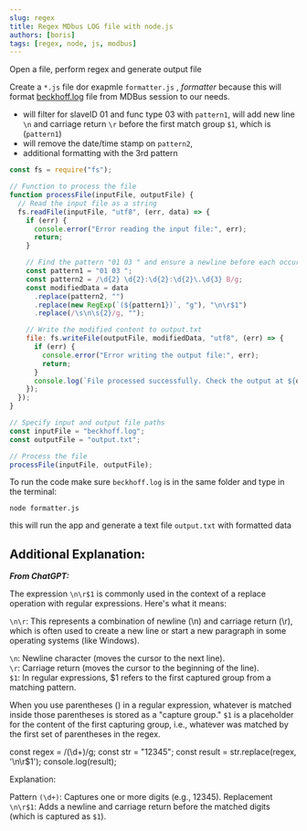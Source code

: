 ```yaml
---
slug: regex
title: Regex MDbus LOG file with node.js
authors: [boris]
tags: [regex, node, js, modbus]
---
```


Open a file, perform regex and generate output file

<!-- truncate -->

Create a `*.js` file dor exapmle `formatter.js` , *formatter* because this will format [beckhoff.log](./beckhoff.LOG) file from MDBus session to our needs.


- will filter for slaveID 01 and func type 03 with `pattern1`, will add new line `\n` and carriage return `\r` before the first match group `$1`, which is (`pattern1`)
- will remove the date/time stamp on `pattern2`,
- additional formatting with the 3rd pattern

```js title="formatter.js"
const fs = require("fs");

// Function to process the file
function processFile(inputFile, outputFile) {
  // Read the input file as a string
  fs.readFile(inputFile, "utf8", (err, data) => {
    if (err) {
      console.error("Error reading the input file:", err);
      return;
    }

    // Find the pattern "01 03 " and ensure a newline before each occurrence
    const pattern1 = "01 03 ";
    const pattern2 = /\d{2} \d{2}:\d{2}:\d{2}\.\d{3} B/g;
    const modifiedData = data
      .replace(pattern2, "")
      .replace(new RegExp(`(${pattern1})`, "g"), "\n\r$1")
      .replace(/\s\n\s{2}/g, "");

    // Write the modified content to output.txt
    file: fs.writeFile(outputFile, modifiedData, "utf8", (err) => {
      if (err) {
        console.error("Error writing the output file:", err);
        return;
      }
      console.log(`File processed successfully. Check the output at ${outputFile}`);
    });
  });
}

// Specify input and output file paths
const inputFile = "beckhoff.log";
const outputFile = "output.txt";

// Process the file
processFile(inputFile, outputFile);

```

To run the code make sure `beckhoff.log` is in the same folder and type in the terminal:
```
node formatter.js
```
this will run the app and generate a text file `output.txt` with formatted data


## Additional Explanation:

***From ChatGPT:***

 The expression `\n\r$1` is commonly used in the context of a replace operation with regular expressions. Here's what it means:

 `\n\r`: This represents a combination of newline (\n) and carriage return (\r), which is often used to create a new line or start a new paragraph in some operating systems (like Windows).

`\n`: Newline character (moves the cursor to the next line).\
`\r`: Carriage return (moves the cursor to the beginning of the line).\
`$1`: In regular expressions, $1 refers to the first captured group from a matching pattern.

 When you use parentheses () in a regular expression, whatever is matched inside those parentheses is stored as a "capture group."
 `$1` is a placeholder for the content of the first capturing group, i.e., whatever was matched by the first set of parentheses in the regex.

 const regex = /(\d+)/g;
 const str = "12345";
 const result = str.replace(regex, '\n\r$1');
 console.log(result);

 Explanation:

 Pattern `(\d+)`: Captures one or more digits (e.g., 12345).
 Replacement `\n\r$1`: Adds a newline and carriage return before the matched digits (which is captured as `$1`).

